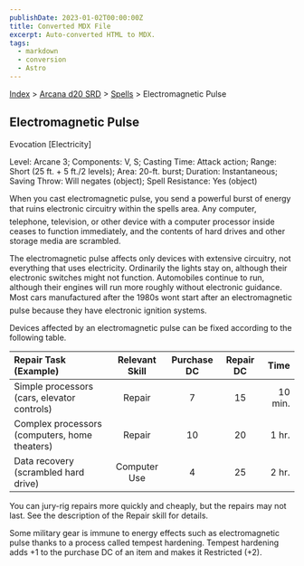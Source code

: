 ```yaml
---
publishDate: 2023-01-02T00:00:00Z
title: Converted MDX File
excerpt: Auto-converted HTML to MDX.
tags:
  - markdown
  - conversion
  - Astro
---
```


[Index](-index) > [Arcana d20 SRD](arcana-d20-srd-index) > [Spells](arcana-d20-srd-spells-index) > Electromagnetic Pulse

## Electromagnetic Pulse

Evocation [Electricity]

Level: Arcane 3; Components: V, S; Casting Time: Attack action; Range: Short (25 ft. + 5 ft./2 levels); Area: 20-ft. burst; Duration: Instantaneous; Saving Throw: Will negates (object); Spell Resistance: Yes (object)

When you cast electromagnetic pulse, you send a powerful burst of energy that ruins electronic circuitry within the spells area. Any computer, telephone, television, or other device with a computer processor inside ceases to function immediately, and the contents of hard drives and other storage media are scrambled.

The electromagnetic pulse affects only devices with extensive circuitry, not everything that uses electricity. Ordinarily the lights stay on, although their electronic switches might not function. Automobiles continue to run, although their engines will run more roughly without electronic guidance. Most cars manufactured after the 1980s wont start after an electromagnetic pulse because they have electronic ignition systems.

Devices affected by an electromagnetic pulse can be fixed according to the following table.

| Repair Task (Example)                         | Relevant Skill | Purchase DC | Repair DC |    Time |
| :-------------------------------------------- | :------------: | :---------: | :-------: | ------: |
| Simple processors (cars, elevator controls)   |     Repair     |      7      |    15     | 10 min. |
| Complex processors (computers, home theaters) |     Repair     |     10      |    20     |   1 hr. |
| Data recovery (scrambled hard drive)          |  Computer Use  |      4      |    25     |   2 hr. |

You can jury-rig repairs more quickly and cheaply, but the repairs may not last. See the description of the Repair skill for details.

Some military gear is immune to energy effects such as electromagnetic pulse thanks to a process called tempest hardening. Tempest hardening adds +1 to the purchase DC of an item and makes it Restricted (+2).
